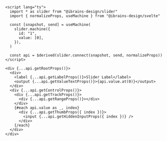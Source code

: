 ```svelte
<script lang="ts">
  import * as slider from "@ibrains-design/slider"
  import { normalizeProps, useMachine } from "@ibrains-design/svelte"

  const [snapshot, send] = useMachine(
    slider.machine({
      id: "1",
      value: [0],
    }),
  )

  const api = $derived(slider.connect(snapshot, send, normalizeProps))
</script>

<div {...api.getRootProps()}>
  <div>
    <label {...api.getLabelProps()}>Slider Label</label>
    <output {...api.getValueTextProps()}>{api.value.at(0)}</output>
  </div>
  <div {...api.getControlProps()}>
    <div {...api.getTrackProps()}>
      <div {...api.getRangeProps()}></div>
    </div>
    {#each api.value as _, index}
      <div {...api.getThumbProps({ index })}>
        <input {...api.getHiddenInputProps({ index })} />
      </div>
    {/each}
  </div>
</div>
```
